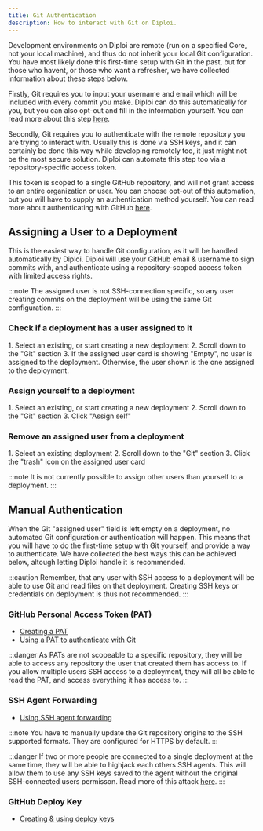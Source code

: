 ```yaml
---
title: Git Authentication
description: How to interact with Git on Diploi.
---
```


Development environments on Diploi are remote (run on a specified Core, not your local machine), and thus do not inherit your local Git configuration. You have most likely done this first-time setup with Git in the past, but for those who havent, or those who want a refresher, we have collected information about these steps below.

Firstly, Git requires you to input your username and email which will be included with every commit you make. Diploi can do this automatically for you, but you can also opt-out and fill in the information yourself. You can read more about this step [here](https://git-scm.com/book/en/v2/Getting-Started-First-Time-Git-Setup#_your_identity).

Secondly, Git requires you to authenticate with the remote repository you are trying to interact with. Usually this is done via SSH keys, and it can certainly be done this way while developing remotely too, it just might not be the most secure solution. Diploi can automate this step too via a repository-specific access token.

This token is scoped to a single GitHub repository, and will not grant access to an entire organization or user. You can choose opt-out of this automation, but you will have to supply an authentication method yourself. You can read more about authenticating with GitHub [here](https://docs.github.com/en/authentication/keeping-your-account-and-data-secure/about-authentication-to-github#https).

## Assigning a User to a Deployment

This is the easiest way to handle Git configuration, as it will be handled automatically by Diploi.
Diploi will use your GitHub email & username to sign commits with, and authenticate using a repository-scoped access token with limited access rights.

:::note
The assigned user is not SSH-connection specific, so any
user creating commits on the deployment will be using the same Git
configuration.
:::

### Check if a deployment has a user assigned to it

<Steps>
    1. Select an existing, or start creating a new deployment
    2. Scroll down to the "Git" section
    3. If the assigned user card is showing "Empty", no user is assigned to the deployment. Otherwise, the user shown is the one assigned to the deployment.
</Steps>

### Assign yourself to a deployment

<Steps>
    1. Select an existing, or start creating a new deployment
    2. Scroll down to the "Git" section
    3. Click "Assign self"
</Steps>

### Remove an assigned user from a deployment

<Steps>
    1. Select an existing deployment
    2. Scroll down to the "Git" section
    3. Click the "trash" icon on the assigned user card
</Steps>

:::note
It is not currently possible to assign other users than
yourself to a deployment.
:::

## Manual Authentication

When the Git "assigned user" field is left empty on a deployment, no automated Git configuration or authentication will happen. This means that you will have to do the first-time setup with Git yourself, and provide a way to authenticate. We have collected the best ways this can be achieved below, altough letting Diploi handle it is recommended.

:::caution
Remember, that any user with SSH access to a deployment will be able to use
Git and read files on that deployment. Creating SSH keys or credentials on
deployment is thus not recommended.
:::

### GitHub Personal Access Token (PAT)

- [Creating a PAT](https://docs.github.com/en/authentication/keeping-your-account-and-data-secure/creating-a-personal-access-token)
- [Using a PAT to authenticate with Git](https://docs.github.com/en/authentication/keeping-your-account-and-data-secure/creating-a-personal-access-token#using-a-token-on-the-command-line)

:::danger
As PATs are not scopeable to a specific repository, they will be able to
access any repository the user that created them has access to. If you allow
multiple users SSH access to a deployment, they will all be able to read the
PAT, and access everything it has access to.
:::

### SSH Agent Forwarding

- [Using SSH agent forwarding](https://docs.github.com/en/developers/overview/using-ssh-agent-forwarding)

:::note
You have to manually update the Git repository origins to the SSH supported
formats. They are configured for HTTPS by default.
:::

:::danger
If two or more people are connected to a single deployment at the same time,
they will be able to highjack each others SSH agents. This will allow them to
use any SSH keys saved to the agent without the original SSH-connected users
permisson. Read more of this attack
[here](https://attack.mitre.org/techniques/T1563/001/).
:::

### GitHub Deploy Key

- [Creating & using deploy keys](https://docs.github.com/en/developers/overview/managing-deploy-keys#deploy-keys)

